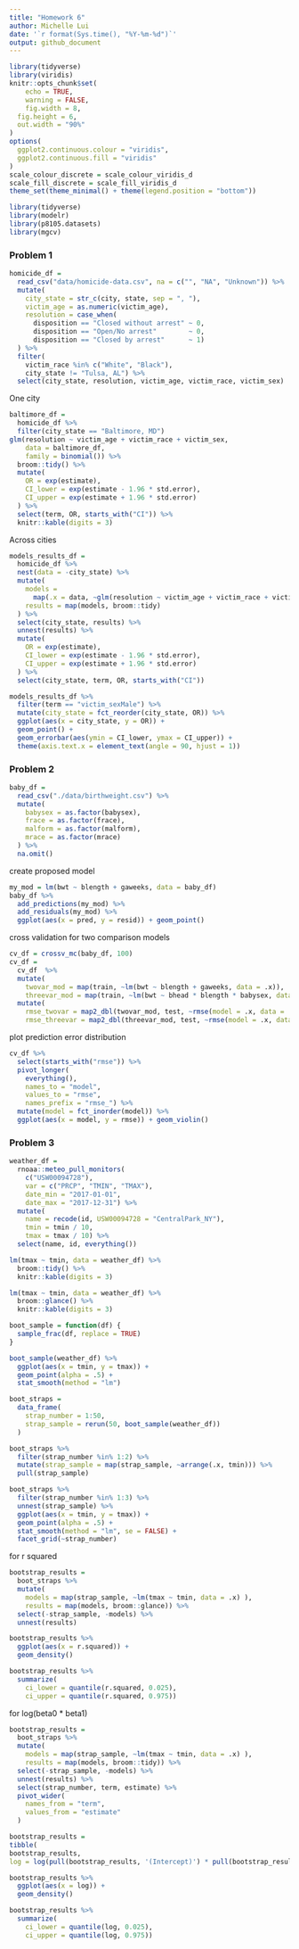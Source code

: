 ```yaml
---
title: "Homework 6"
author: Michelle Lui
date: '`r format(Sys.time(), "%Y-%m-%d")`'
output: github_document
---
```


```r
library(tidyverse)
library(viridis)
knitr::opts_chunk$set(
	echo = TRUE,
	warning = FALSE,
	fig.width = 8, 
  fig.height = 6,
  out.width = "90%"
)
options(
  ggplot2.continuous.colour = "viridis",
  ggplot2.continuous.fill = "viridis"
)
scale_colour_discrete = scale_colour_viridis_d
scale_fill_discrete = scale_fill_viridis_d
theme_set(theme_minimal() + theme(legend.position = "bottom"))
```

```r
library(tidyverse)
library(modelr)
library(p8105.datasets)
library(mgcv)
```

### Problem 1
```r
homicide_df = 
  read_csv("data/homicide-data.csv", na = c("", "NA", "Unknown")) %>% 
  mutate(
    city_state = str_c(city, state, sep = ", "),
    victim_age = as.numeric(victim_age),
    resolution = case_when(
      disposition == "Closed without arrest" ~ 0,
      disposition == "Open/No arrest"        ~ 0,
      disposition == "Closed by arrest"      ~ 1)
  ) %>% 
  filter(
    victim_race %in% c("White", "Black"),
    city_state != "Tulsa, AL") %>% 
  select(city_state, resolution, victim_age, victim_race, victim_sex)
```

One city
```r
baltimore_df =
  homicide_df %>% 
  filter(city_state == "Baltimore, MD")
glm(resolution ~ victim_age + victim_race + victim_sex, 
    data = baltimore_df,
    family = binomial()) %>% 
  broom::tidy() %>% 
  mutate(
    OR = exp(estimate),
    CI_lower = exp(estimate - 1.96 * std.error),
    CI_upper = exp(estimate + 1.96 * std.error)
  ) %>% 
  select(term, OR, starts_with("CI")) %>% 
  knitr::kable(digits = 3)
```

Across cities
```r
models_results_df = 
  homicide_df %>% 
  nest(data = -city_state) %>% 
  mutate(
    models = 
      map(.x = data, ~glm(resolution ~ victim_age + victim_race + victim_sex, data = .x, family = binomial())),
    results = map(models, broom::tidy)
  ) %>% 
  select(city_state, results) %>% 
  unnest(results) %>% 
  mutate(
    OR = exp(estimate),
    CI_lower = exp(estimate - 1.96 * std.error),
    CI_upper = exp(estimate + 1.96 * std.error)
  ) %>% 
  select(city_state, term, OR, starts_with("CI"))
```

```r
models_results_df %>% 
  filter(term == "victim_sexMale") %>% 
  mutate(city_state = fct_reorder(city_state, OR)) %>% 
  ggplot(aes(x = city_state, y = OR)) + 
  geom_point() + 
  geom_errorbar(aes(ymin = CI_lower, ymax = CI_upper)) + 
  theme(axis.text.x = element_text(angle = 90, hjust = 1))
```

### Problem 2

```r
baby_df = 
  read_csv("./data/birthweight.csv") %>%
  mutate(
    babysex = as.factor(babysex),
    frace = as.factor(frace),
    malform = as.factor(malform),
    mrace = as.factor(mrace)
  ) %>%
  na.omit()
```

create proposed model
```r
my_mod = lm(bwt ~ blength + gaweeks, data = baby_df)
baby_df %>%
  add_predictions(my_mod) %>%
  add_residuals(my_mod) %>%
  ggplot(aes(x = pred, y = resid)) + geom_point()
```

cross validation for two comparison models
```r
cv_df = crossv_mc(baby_df, 100)
cv_df = 
  cv_df  %>%
  mutate(
    twovar_mod = map(train, ~lm(bwt ~ blength + gaweeks, data = .x)),
    threevar_mod = map(train, ~lm(bwt ~ bhead * blength * babysex, data = .x))) %>%
  mutate(
    rmse_twovar = map2_dbl(twovar_mod, test, ~rmse(model = .x, data = .y)),
    rmse_threevar = map2_dbl(threevar_mod, test, ~rmse(model = .x, data = .y)))
```

plot prediction error distribution
```r
cv_df %>% 
  select(starts_with("rmse")) %>% 
  pivot_longer(
    everything(),
    names_to = "model", 
    values_to = "rmse",
    names_prefix = "rmse_") %>% 
  mutate(model = fct_inorder(model)) %>% 
  ggplot(aes(x = model, y = rmse)) + geom_violin()
```

### Problem 3

```r
weather_df = 
  rnoaa::meteo_pull_monitors(
    c("USW00094728"),
    var = c("PRCP", "TMIN", "TMAX"), 
    date_min = "2017-01-01",
    date_max = "2017-12-31") %>%
  mutate(
    name = recode(id, USW00094728 = "CentralPark_NY"),
    tmin = tmin / 10,
    tmax = tmax / 10) %>%
  select(name, id, everything())
```

```r
lm(tmax ~ tmin, data = weather_df) %>%
  broom::tidy() %>%
  knitr::kable(digits = 3)

lm(tmax ~ tmin, data = weather_df) %>%
  broom::glance() %>%
  knitr::kable(digits = 3)
```

```r
boot_sample = function(df) {
  sample_frac(df, replace = TRUE)
}

boot_sample(weather_df) %>%
  ggplot(aes(x = tmin, y = tmax)) + 
  geom_point(alpha = .5) +
  stat_smooth(method = "lm")

```

```r
boot_straps = 
  data_frame(
    strap_number = 1:50,
    strap_sample = rerun(50, boot_sample(weather_df))
  )

boot_straps %>% 
  filter(strap_number %in% 1:2) %>% 
  mutate(strap_sample = map(strap_sample, ~arrange(.x, tmin))) %>% 
  pull(strap_sample)

boot_straps %>% 
  filter(strap_number %in% 1:3) %>% 
  unnest(strap_sample) %>% 
  ggplot(aes(x = tmin, y = tmax)) + 
  geom_point(alpha = .5) +
  stat_smooth(method = "lm", se = FALSE) +
  facet_grid(~strap_number) 
```
 for r squared
```r
bootstrap_results = 
  boot_straps %>% 
  mutate(
    models = map(strap_sample, ~lm(tmax ~ tmin, data = .x) ),
    results = map(models, broom::glance)) %>% 
  select(-strap_sample, -models) %>% 
  unnest(results) 

bootstrap_results %>%
  ggplot(aes(x = r.squared)) +
  geom_density()

bootstrap_results %>%
  summarize(
    ci_lower = quantile(r.squared, 0.025),
    ci_upper = quantile(r.squared, 0.975))
```

for log(beta0 * beta1)
```r
bootstrap_results = 
  boot_straps %>% 
  mutate(
    models = map(strap_sample, ~lm(tmax ~ tmin, data = .x) ),
    results = map(models, broom::tidy)) %>% 
  select(-strap_sample, -models) %>% 
  unnest(results) %>%
  select(strap_number, term, estimate) %>%
  pivot_wider(
    names_from = "term",
    values_from = "estimate"
  )

bootstrap_results =
tibble(
bootstrap_results,
log = log(pull(bootstrap_results, '(Intercept)') * pull(bootstrap_results, tmin)))

bootstrap_results %>%
  ggplot(aes(x = log)) +
  geom_density()

bootstrap_results %>%
  summarize(
    ci_lower = quantile(log, 0.025),
    ci_upper = quantile(log, 0.975))
```

